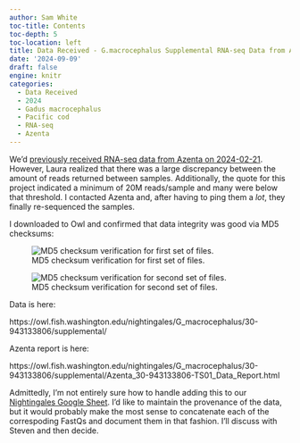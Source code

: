 ```yaml
---
author: Sam White
toc-title: Contents
toc-depth: 5
toc-location: left
title: Data Received - G.macrocephalus Supplemental RNA-seq Data from Azenta Project 30-943133806
date: '2024-09-09'
draft: false
engine: knitr
categories: 
  - Data Received
  - 2024
  - Gadus macrocephalus
  - Pacific cod
  - RNA-seq
  - Azenta
---
```

We'd [previously received RNA-seq data from Azenta on 2024-02-21](../2024-02-21-Data-Received---Pacific-cod-RNA-seq-Azenta-Project-30-943133806/index.qmd). However, Laura realized that there was a large discrepancy between the amount of reads returned between samples. Additionally, the quote for this project indicated a minimum of 20M reads/sample and many were below that threshold. I contacted Azenta and, after having to ping them a _lot_, they finally re-sequenced the samples.

I downloaded to Owl and confirmed that data integrity was good via MD5 checksums:

![MD5 checksum verification for first set of files.](./20240909-gmac-supplemental-rnaseq-checksums-01.png){#fig-md5-checksums-01 fig-alt="MD5 checksum verification for first set of files."}

![MD5 checksum verification for second set of files.](./20240909-gmac-supplemental-rnaseq-checksums-02.png){#fig-md5-checksums-02 fig-alt="MD5 checksum verification for second set of files."}

Data is here:

https://owl.fish.washington.edu/nightingales/G_macrocephalus/30-943133806/supplemental/

Azenta report is here:

https://owl.fish.washington.edu/nightingales/G_macrocephalus/30-943133806/supplemental/Azenta_30-943133806-TS01_Data_Report.html

Admittedly, I'm not entirely sure how to handle adding this to our [Nightingales Google Sheet](https://docs.google.com/spreadsheets/d/1_XqIOPVHSBVGscnjzDSWUeRL7HUHXfaHxVzec-I-8Xk/edit?usp=sharing). I'd like to maintain the provenance of the data, but it would probably make the most sense to concatenate each of the correspoding FastQs and document them in that fashion. I'll discuss with Steven and then decide.
